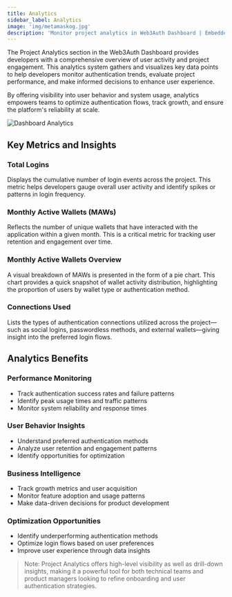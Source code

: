 ```yaml
---
title: Analytics
sidebar_label: Analytics
image: 'img/metamaskog.jpg'
description: 'Monitor project analytics in Web3Auth Dashboard | Embedded Wallets'
---
```



The Project Analytics section in the Web3Auth Dashboard provides developers with a comprehensive overview of user activity and project engagement. This analytics system gathers and visualizes key data points to help developers monitor authentication trends, evaluate project performance, and make informed decisions to enhance user experience.

By offering visibility into user behavior and system usage, analytics empowers teams to optimize authentication flows, track growth, and ensure the platform's reliability at scale.

<div
  style={{
    flexBasis: '300px',
    flexGrow: '1',
    textAlign: 'center',
  }}>
  <img
    src={DashboardAnalytics}
    style={{ alignSelf: 'center', maxWidth: '100%' }}
    alt="Dashboard Analytics"
  />
</div>

## Key Metrics and Insights

### Total Logins

Displays the cumulative number of login events across the project. This metric helps developers gauge overall user activity and identify spikes or patterns in login frequency.

### Monthly Active Wallets (MAWs)

Reflects the number of unique wallets that have interacted with the application within a given month. This is a critical metric for tracking user retention and engagement over time.

### Monthly Active Wallets Overview

A visual breakdown of MAWs is presented in the form of a pie chart. This chart provides a quick snapshot of wallet activity distribution, highlighting the proportion of users by wallet type or authentication method.

### Connections Used

Lists the types of authentication connections utilized across the project—such as social logins, passwordless methods, and external wallets—giving insight into the preferred login flows.

## Analytics Benefits

### Performance Monitoring

- Track authentication success rates and failure patterns
- Identify peak usage times and traffic patterns
- Monitor system reliability and response times

### User Behavior Insights

- Understand preferred authentication methods
- Analyze user retention and engagement patterns
- Identify opportunities for optimization

### Business Intelligence

- Track growth metrics and user acquisition
- Monitor feature adoption and usage patterns
- Make data-driven decisions for product development

### Optimization Opportunities

- Identify underperforming authentication methods
- Optimize login flows based on user preferences
- Improve user experience through data insights

> Note: Project Analytics offers high-level visibility as well as drill-down insights, making it a powerful tool for both technical teams and product managers looking to refine onboarding and user authentication strategies.
